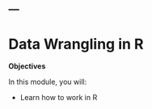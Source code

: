 ---
---

# Data Wrangling in R {-}


:::objective
**Objectives**

In this module, you will:

* Learn how to work in R

:::
